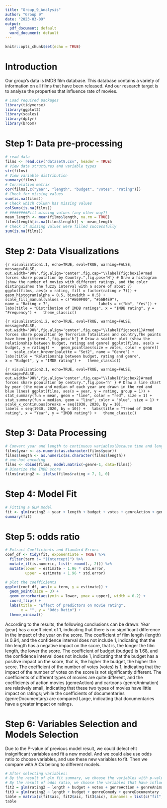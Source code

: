 ```yaml
---
title: "Group_9_Analysis"
author: "Group 9"
date: "2023-03-09"
output:
  pdf_document: default
  word_document: default
---
```


```r
knitr::opts_chunk$set(echo = TRUE)
```

# Introduction

Our group's data is IMDB film database. This database contains a variety of information on all films that have been released. And our research target is to analyse the properties that influence rate of movies. 

```r
# Load required packages
library(tidyverse)
library(ggplot2)
library(scales)
library(dplyr)
library(broom)
```

# Step 1: Data pre-processing

```r
# read data
films <- read.csv("dataset9.csv", header = TRUE)
# View data structures and variable types
str(films)
# View variable distribution
summary(films)
# Correlation matrix
cor(films[,c("year", "length", "budget", "votes", "rating")])
# Check for missing values
sum(is.na(films))
# Check which column has missing values
colSums(is.na(films))
# ########Fill missing values (any other way?)
mean_length <- mean(films$length, na.rm = TRUE)
films$length[is.na(films$length)] <- mean_length
# Check if missing values were filled successfully
sum(is.na(films))
```

# Step 2: Data Visualizations

```{r visualization1.1, echo=TRUE, eval=TRUE, warning=FALSE, message=FALSE, out.width='90%',fig.align='center',fig.cap="\\label{fig:box1}Armed forces share population by Country.",fig.pos='H'}
# Draw a histogram (show the number of movies with different ratings, and the color distinguishes the fuzzy interval with a score of about 7)
ggplot(films, aes(x = rating, fill = factor(rating > 7))) +
  geom_histogram(alpha = 0.5, binwidth = 0.5) +
  scale_fill_manual(values = c("#E69F00", "#56B4E9"), 
                    name = "Rating > 7", 
                    labels = c("No", "Yes")) +
  labs(title = "Distribution of IMDB ratings", x = "IMDB rating", y = "Frequency") +
  theme_classic()
```

```{r visualization1.2, echo=TRUE, eval=TRUE, warning=FALSE, message=FALSE, out.width='90%',fig.align='center',fig.cap="\\label{fig:scat1}Armed forces share population by Terrorism fatalities and country,The points have been jittered.",fig.pos='h'}
# Draw a scatter plot (show the relationship between budget, ratingg and genre)
ggplot(films, aes(x = budget, y = rating)) +
  geom_point(aes(size = votes, color = genre)) +
  scale_color_brewer(palette = "Set2", name = "Genre") +
  labs(title = "Relationship between budget, rating and genre", 
       x = "Budget", y = "IMDB rating") +
  theme_classic()
```


```{r visualization2.1, echo=TRUE, eval=TRUE, warning=FALSE, message=FALSE, out.width='90%',fig.align='center',fig.cap="\\label{fig:box2}Armed forces share population by century.",fig.pos='h' }
# Draw a line chart by year (the mean and median of each year are drawn in the red and blue lines)
ggplot(films, aes(x = year, y = rating, group = 1)) +
  stat_summary(fun = mean, geom = "line", color = "red", size = 1) +
  stat_summary(fun = median, geom = "line", color = "blue", size = 1) +
  scale_x_continuous(breaks = seq(1930, 2020, by = 10), 
                     labels = seq(1930, 2020, by = 10)) +
  labs(title = "Trend of IMDB rating", x = "Year", y = "IMDB rating") +
  theme_classic()
```

# Step 3: Data Processing

```r
# Convert year and length to continuous variables(Because time and length can be regarded as unlimited values)
films$year <- as.numeric(as.character(films$year))
films$length <- as.numeric(as.character(films$length))
# one-hot encoding
films <- cbind(films, model.matrix(~genre-1, data=films))
# Binarize the IMDB score
films$rating2 <- ifelse(films$rating > 7, 1, 0)
```

# Step 4: Model Fit

```r
# Fitting a GLM model
fit <- glm(rating2 ~ year + length + budget + votes + genreAction + genreAnimation+genreComedy + genreDocumentary + genreDrama + genreRomance, data=films, family=binomial)
summary(fit)
```

# Step 5: odds ratio

```r
# Extract Coefficients and Standard Errors
coef_df <- tidy(fit, exponentiate = TRUE) %>%
  filter(term != "(Intercept)") %>%
  mutate_if(is.numeric, list(~ round(., 2))) %>%
  mutate(lower = estimate - 1.96 * std.error,
         upper = estimate + 1.96 * std.error)

# plot the coefficients
ggplot(coef_df, aes(x = term, y = estimate)) +
  geom_point(size = 3) +
  geom_errorbar(aes(ymin = lower, ymax = upper), width = 0.2) +
  coord_flip() +
  labs(title = "Effect of predictors on movie rating",
       x = "", y = "Odds Ratio") +
  theme_minimal()
```
According to the results, the following conclusions can be drawn:
Year (year) has a coefficient of 1, indicating that there is no significant difference in the impact of the year on the score.
The coefficient of film length (length) is 0.94, and the confidence interval does not include 1, indicating that the film length has a negative impact on the score, that is, the longer the film length, the lower the score.
The coefficient of budget (budget) is 1.68, and the confidence interval does not include 1, indicating that the budget has a positive impact on the score, that is, the higher the budget, the higher the score.
The coefficient of the number of votes (votes) is 1, indicating that the impact of the number of votes on the score is not significantly different.
The coefficients of different types of movies are quite different, and the coefficients of action movies (genreAction) and cartoons (genreAnimation) are relatively small, indicating that these two types of movies have little impact on ratings; while the coefficients of documentaries (genreDocumentary) are compared Large, indicating that documentaries have a greater impact on ratings.

# Step 6: Variables Selection and Models Selection

Due to the P-value of previous model result, we could delect eht insignificant variables and fit a new model. And we could alse use odds ratio to choose variables, and use these new variables to fit. Then we compare with AICs belong to different models. 

```r
# After selecting variables:
# By the result of glm fit summary, we choose the variables with p-value lower than 0.05
# By the result of odds ratio, we choose the variables that have influence on rating
fit2 = glm(rating2 ~ length + budget + votes + genreAction + genreAnimation + genreDrama + genreRomance, data=films, family=binomial)
fit3 = glm(rating2 ~ length + budget + genreComedy + genreDocumentary , data=films, family=binomial)
table = matrix(c(fit$aic, fit2$aic, fit3$aic), dimnames = list(c("fit","fit2","fit3"), c("AIC")))
table
```


